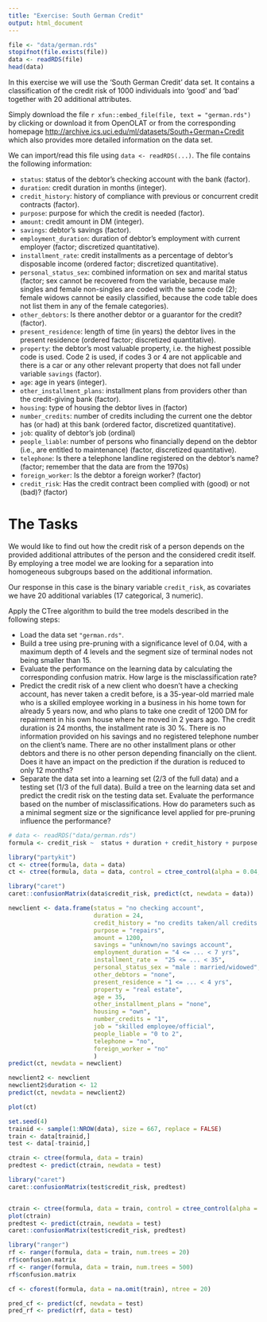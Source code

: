 ```yaml
---
title: "Exercise: South German Credit"
output: html_document
---
```



```r
file <- "data/german.rds"
stopifnot(file.exists(file))
data <- readRDS(file)
head(data)
```




In this exercise we will use the 'South German Credit' data set. It contains a classification
of the credit risk of 1000 individuals into 'good' and 'bad' together with 20 additional attributes.

Simply download the file `r xfun::embed_file(file, text = "german.rds")` by clicking or
download it from OpenOLAT or from the corresponding homepage
<http://archive.ics.uci.edu/ml/datasets/South+German+Credit>
which also provides more detailed information on the data set.

We can import/read this file using `data <- readRDS(...)`. The file
contains the following information:

* `status`: status of the debtor's checking account with the bank (factor).
* `duration`: credit duration in months (integer).
* `credit_history`: history of compliance with previous or concurrent credit contracts (factor).
* `purpose`: purpose for which the credit is needed (factor).
* `amount`: credit amount in DM (integer).
* `savings`: debtor's savings (factor).
* `employment_duration`: duration of debtor's employment with current employer (factor; discretized quantitative).
* `installment_rate`: credit installments as a percentage of debtor's disposable income (ordered factor; discretized quantitative).
* `personal_status_sex`: combined information on sex and marital status (factor; sex cannot be recovered from the variable, because male singles and female non-singles are coded with the same code (2); female widows cannot be easily classified, because the code table does not list them in any of the female categories).
* `other_debtors`: Is there another debtor or a guarantor for the credit? (factor).
* `present_residence`: length of time (in years) the debtor lives in the present residence (ordered factor; discretized quantitative).
* `property`: the debtor's most valuable property, i.e. the highest possible code is used. Code 2 is used, if codes 3 or 4 are not applicable and there is a car or any other relevant property that does not fall under variable `savings` (factor).
* `age`: age in years (integer).
* `other_installment_plans`: installment plans from providers other than the credit-giving bank (factor).
* `housing`: type of housing the debtor lives in (factor)
* `number_credits`: number of credits including the current one the debtor has (or had) at this bank (ordered factor, discretized quantitative).
* `job`: quality of debtor's job (ordinal)
* `people_liable`: number of persons who financially depend on the debtor (i.e., are entitled to maintenance) (factor, discretized quantitative).
* `telephone`: Is there a telephone landline registered on the debtor's name? (factor; remember that the data are from the 1970s)
* `foreign_worker`: Is the debtor a foreign worker? (factor)
* `credit_risk`: Has the credit contract been complied with (good) or not (bad)? (factor)


# The Tasks

We would like to find out how the credit risk of a person depends on the provided additional attributes of the person and the considered credit itself.
By employing a tree model we are looking for a separation into homogeneous subgroups based on the additional information.

Our response in this case is the binary variable `credit_risk`, as covariates we have 20 additional variables (17 categorical, 3 numeric).

Apply the CTree algorithm to build the tree models described in the following steps:

* Load the data set `"german.rds"`.
* Build a tree using pre-pruning with a significance level of 0.04, with a maximum depth of 4 levels and the segment size of terminal nodes not being smaller than 15.
* Evaluate the performance on the learning data by calculating the corresponding confusion matrix. How large is the misclassification rate?
* Predict the credit risk of a new client who doesn't have a checking account, has never taken a credit before, is a 35-year-old married male who is a skilled employee working in a business in his home town for already 5 years now, and who plans to take one credit of 1200 DM for repairment in his own house where he moved in 2 years ago. The credit duration is 24 months, the installment rate is 30 %. There is no information provided on his savings and no registered telephone number on the client's name. There are no other installment plans or other debtors and there is no other person depending financially on the client.
Does it have an impact on the prediction if the duration is reduced to only 12 months?
* Separate the data set into a learning set (2/3 of the full data) and a testing set (1/3 of the full data). Build a tree on the learning data set and predict the credit risk on the testing data set. Evaluate the performance based on the number of misclassifications. How do parameters such as a minimal segment size or the significance level applied for pre-pruning influence the performance?

```r
# data <- readRDS("data/german.rds")
formula <- credit_risk ~  status + duration + credit_history + purpose  + amount + savings + employment_duration + installment_rate + personal_status_sex + other_debtors + present_residence + property + age + other_installment_plans + housing + number_credits + job + people_liable + telephone + foreign_worker

library("partykit")
ct <- ctree(formula, data = data)
ct <- ctree(formula, data = data, control = ctree_control(alpha = 0.04, minbucket = 15, maxdepth = 4))

library("caret")
caret::confusionMatrix(data$credit_risk, predict(ct, newdata = data))

newclient <- data.frame(status = "no checking account",
                        duration = 24,
                        credit_history = "no credits taken/all credits paid back duly",
                        purpose = "repairs",
                        amount = 1200,
                        savings = "unknown/no savings account",
                        employment_duration = "4 <= ... < 7 yrs",
                        installment_rate =  "25 <= ... < 35",
                        personal_status_sex = "male : married/widowed",
                        other_debtors = "none",
                        present_residence = "1 <= ... < 4 yrs",
                        property = "real estate",
                        age = 35,
                        other_installment_plans = "none",
                        housing = "own",
                        number_credits = "1",
                        job = "skilled employee/official",
                        people_liable = "0 to 2",
                        telephone = "no",
                        foreign_worker = "no"
                        )
predict(ct, newdata = newclient)

newclient2 <- newclient
newclient2$duration <- 12
predict(ct, newdata = newclient2)
```

```r
plot(ct)
```
```r
set.seed(4)
trainid <- sample(1:NROW(data), size = 667, replace = FALSE)
train <- data[trainid,]
test <- data[-trainid,]

ctrain <- ctree(formula, data = train)
predtest <- predict(ctrain, newdata = test)

library("caret")
caret::confusionMatrix(test$credit_risk, predtest)


ctrain <- ctree(formula, data = train, control = ctree_control(alpha = 0.01))
plot(ctrain)
predtest <- predict(ctrain, newdata = test)
caret::confusionMatrix(test$credit_risk, predtest)
```

```r
library("ranger")
rf <- ranger(formula, data = train, num.trees = 20)
rf$confusion.matrix
rf <- ranger(formula, data = train, num.trees = 500)
rf$confusion.matrix

cf <- cforest(formula, data = na.omit(train), ntree = 20)

pred_cf <- predict(cf, newdata = test)
pred_rf <- predict(rf, data = test)
```